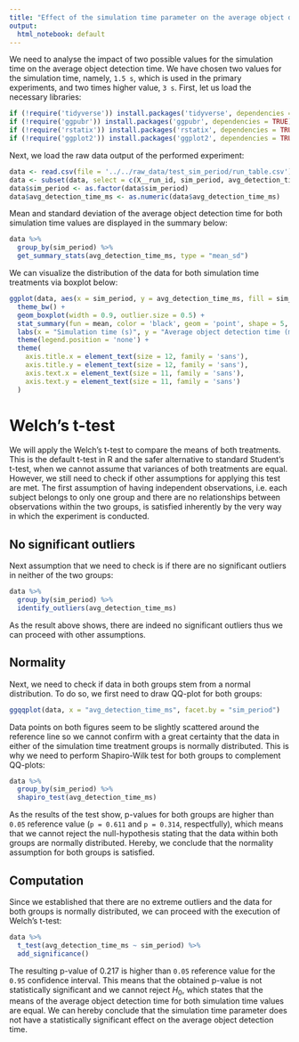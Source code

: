 ```yaml
---
title: "Effect of the simulation time parameter on the average object detection time"
output:
  html_notebook: default
---
```


We need to analyse the impact of two possible values for the simulation time on the average object detection time. We have chosen two values for the simulation time, namely, `1.5 s`, which is used in the primary experiments, and two times higher value, `3 s`. First, let us load the necessary libraries:
```r
if (!require('tidyverse')) install.packages('tidyverse', dependencies = TRUE); library('tidyverse')
if (!require('ggpubr')) install.packages('ggpubr', dependencies = TRUE); library('ggpubr')
if (!require('rstatix')) install.packages('rstatix', dependencies = TRUE); library('rstatix')
if (!require('ggplot2')) install.packages('ggplot2', dependencies = TRUE); library('ggplot2')
```

Next, we load the raw data output of the performed experiment:
```r
data <- read.csv(file = '../../raw_data/test_sim_period/run_table.csv')
data <- subset(data, select = c(X__run_id, sim_period, avg_detection_time_ms))
data$sim_period <- as.factor(data$sim_period)
data$avg_detection_time_ms <- as.numeric(data$avg_detection_time_ms)
```

Mean and standard deviation of the average object detection time for both simulation time values are displayed in the summary below:
```r
data %>%
  group_by(sim_period) %>%
  get_summary_stats(avg_detection_time_ms, type = "mean_sd")
```

We can visualize the distribution of the data for both simulation time treatments via boxplot below:
```r
ggplot(data, aes(x = sim_period, y = avg_detection_time_ms, fill = sim_period)) +
  theme_bw() + 
  geom_boxplot(width = 0.9, outlier.size = 0.5) + 
  stat_summary(fun = mean, color = 'black', geom = 'point', shape = 5, size = 1.5) +
  labs(x = "Simulation time (s)", y = "Average object detection time (ms)") +
  theme(legend.position = 'none') +
  theme(
    axis.title.x = element_text(size = 12, family = 'sans'),
    axis.title.y = element_text(size = 12, family = 'sans'),
    axis.text.x = element_text(size = 11, family = 'sans'),
    axis.text.y = element_text(size = 11, family = 'sans')
  )
```

# Welch's t-test

We will apply the Welch's t-test to compare the means of both treatments. This is the default t-test in R and the safer alternative to standard Student's t-test, when we cannot assume that variances of both treatments are equal. However, we still need to check if other assumptions for applying this test are met. The first assumption of having independent observations, i.e. each subject belongs to only one group and there are no relationships between observations within the two groups, is satisfied inherently by the very way in which the experiment is conducted.

## No significant outliers

Next assumption that we need to check is if there are no significant outliers in neither of the two groups:
```r
data %>% 
  group_by(sim_period) %>%
  identify_outliers(avg_detection_time_ms)
```

As the result above shows, there are indeed no significant outliers thus we can proceed with other assumptions.

## Normality

Next, we need to check if data in both groups stem from a normal distribution. To do so, we first need to draw QQ-plot for both groups:
```r
ggqqplot(data, x = "avg_detection_time_ms", facet.by = "sim_period")
```
Data points on both figures seem to be slightly scattered around the reference line so we cannot confirm with a great certainty that the data in either of the simulation time treatment groups is normally distributed. This is why we need to perform Shapiro-Wilk test for both groups to complement QQ-plots:
```r
data %>%
  group_by(sim_period) %>%
  shapiro_test(avg_detection_time_ms)
```
As the results of the test show, p-values for both groups are higher than `0.05` reference value (`p = 0.611` and `p = 0.314`, respectfully), which means that we cannot reject the null-hypothesis stating that the data within both groups are normally distributed. Hereby, we conclude that the normality assumption for both groups is satisfied.

## Computation

Since we established that there are no extreme outliers and the data for both groups is normally distributed, we can proceed with the execution of Welch's t-test:
```r
data %>%
  t_test(avg_detection_time_ms ~ sim_period) %>%
  add_significance()
```
The resulting p-value of $0.217$ is higher than `0.05` reference value for the `0.95` confidence interval. This means that the obtained p-value is not statistically significant and we cannot reject $H_0$, which states that the means of the average object detection time for both simulation time values are equal. We can hereby conclude that the simulation time parameter does not have a statistically significant effect on the average object detection time.
